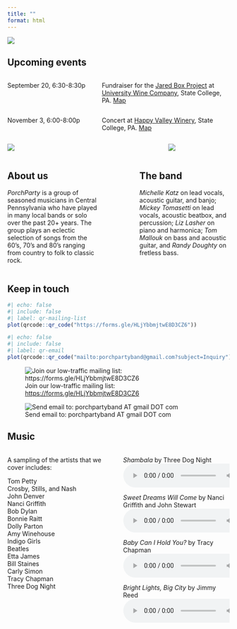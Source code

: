 ```yaml
---
title: ""
format: html
---
```


![](include/img/logo.png)

## Upcoming events

<!-- May 30th, 6-8p – [Happy Valley Winery](https://www.thehappyvalleywinery.com/welcome), State College, PA \ -->
<!-- June 6th, 6-8p – [Happy Valley Winery](https://www.thehappyvalleywinery.com/welcome), State College, PA \ -->
<!-- July 2nd, 6-8p – [Penn State Student Farm](https://www.studentfarm.psu.edu), State College, PA \ -->
<!-- July 11th, 7:30-9p – Concerts on the [Lemont Village Green](https://www.lemontvillage.org/related/concerts-on-the-village-green), Lemont PA \ -->

:::: {.columns}
::: {.column width=40%}
September 20, 6:30-8:30p
:::
::: {.column width=60%}
Fundraiser for the [Jared Box Project](https://thejaredbox.org/) at [University Wine Company](https://www.universitywineco.com/), State College, PA. [Map](https://maps.app.goo.gl/nfx3gSveG4Euzkn59)
:::
::::

:::: {.columns}
::: {.column width=40%}
November 3, 6:00-8:00p
:::
::: {.column width=60%}
Concert at [Happy Valley Winery](https://www.thehappyvalleywinery.com/welcome), State College, PA. [Map](https://maps.app.goo.gl/x447WKWpJtPcogdF6)
:::
::::

<!-- See a Google Calendar with our upcoming shows: <https://calendar.google.com/calendar/embed?src=porchpartyband%40gmail.com&ctz=America%2FNew_York> -->

:::: {.columns}
::: {.column width=66%}
![](include/img/DSC_0029.JPG)
:::
::: {.column width=4%}
:::
::: {.column width=30%}
![](include/img/DSC_0006.JPG)
:::
::::

:::: {.columns}
::: {.column width=40%}
## About us

*PorchParty* is a group of seasoned musicians in Central Pennsylvania who have played in many local bands or solo over the past 20+ years. The group plays an eclectic selection of songs from the 60's, 70's and 80's ranging from country to folk to classic rock.
:::
::: {.column width=10%}
:::
::: {.column width=40%}
## The band
 
*Michelle Katz* on lead vocals, acoustic guitar, and banjo; *Mickey Tomasetti* on lead vocals, acoustic beatbox, and percussion; *Liz Lasher* on piano and harmonica; *Tom Mallouk* on bass and acoustic guitar, and *Randy Doughty* on fretless bass.
:::
::::

## Keep in touch

```r
#| echo: false
#| include: false
#| label: qr-mailing-list
plot(qrcode::qr_code("https://forms.gle/HLjYbbmjtwE8D3CZ6"))
```

```r
#| echo: false
#| include: false
#| label: qr-email
plot(qrcode::qr_code("mailto:porchpartyband@gmail.com?subject=Inquiry"))
```

::: {layout-ncol=2}

![Join our low-traffic mailing list: <https://forms.gle/HLjYbbmjtwE8D3CZ6>](include/fig/qr-mailing-list-1.png)

![Send email to: porchpartyband AT gmail DOT com](include/fig/qr-email-1.png)
:::


## Music
 
:::: {.columns}
::: {.column width=50%}
A sampling of the artists that we cover includes: 

Tom Petty \
Crosby, Stills, and Nash \
John Denver \
Nanci Griffith \
Bob Dylan \
Bonnie Raitt \
Dolly Parton \
Amy Winehouse \
Indigo Girls \
Beatles \
Etta James \
Bill Staines \
Carly Simon \
Tracy Chapman \
Three Dog Night
:::
::: {.column width=50%}
*Shambala* by Three Dog Night
<audio controls>
  <source src="include/snd/shambala.mp3" type="audio/mpeg">
Your browser does not support the audio element.
</audio>

*Sweet Dreams Will Come* by Nanci Griffith and John Stewart
<audio controls>
  <source src="include/snd/sweet-dreams.mp3" type="audio/mpeg">
Your browser does not support the audio element.
</audio>

*Baby Can I Hold You?* by Tracy Chapman
<audio controls>
  <source src="include/snd/baby.mp3" type="audio/mpeg">
Your browser does not support the audio element.
</audio>

*Bright Lights, Big City* by Jimmy Reed
<audio controls>
  <source src="include/snd/bright.mp3" type="audio/mpeg">
Your browser does not support the audio element.
</audio>
:::
::::

